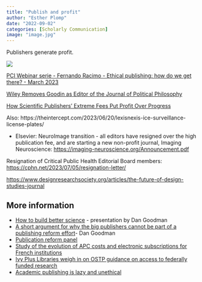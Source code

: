 ```yaml
---
title: "Publish and profit"
author: "Esther Plomp"
date: "2022-09-02"
categories: [Scholarly Communication]
image: "image.jpg"
---
```


Publishers generate profit.

[![](images/image-373771131.png){fig-alt="#Elsevier profit is up! Now a margin of more than 37%:  The similarly profitable RELX surveillance section (\"risk\") is tightly coupled, which makes it impossible to know how much of Elsevier's revenue comes from publishing their 600k articles and how much from their 'data analytics' activities. Assuming all surveillance revenue is counted in the 'risk' section, the average Elsevier article is priced at US$5846 with a profit of US$2211."}](https://mastodon.social/@brembs/109982444462601139)

[PCI Webinar serie - Fernando Racimo - Ethical publishing: how do we get there? - March 2023](https://www.youtube.com/watch?v=TzLgGSNq0Wk)

[Wiley Removes Goodin as Editor of the Journal of Political Philosophy](https://dailynous.com/2023/04/27/wiley-removes-goodin-as-editor-of-the-journal-of-political-philosophy/)

[How Scientific Publishers' Extreme Fees Put Profit Over Progress](https://www.thenation.com/article/society/neuroimage-elsevier-editorial-board-journal-profit/)

Also: https://theintercept.com/2023/06/20/lexisnexis-ice-surveillance-license-plates/

-   Elsevier: NeuroImage transition - all editors have resigned over the high publication fee, and are starting a new non-profit journal, Imaging Neuroscience: <https://imaging-neuroscience.org/Announcement.pdf>

Resignation of Critical Public Health Editorial Board members: <https://cphn.net/2023/07/05/resignation-letter/>

[https://www.designresearchsociety.org/articles/the-future-of-design-studies-journal](https://urldefense.com/v3/__https:/www.designresearchsociety.org/articles/the-future-of-design-studies-journal__;!!PAKc-5URQlI!-mMetGASEY-MWXzTY-ineMybPS4I-SpoABDOun-Tu_ZVamMIcAW54BwcknMHIGcK6dMB2ESBow2DbH0QAWA$) 

## More information

-   [How to build better science](https://youtu.be/UYtcvzjmM_8?t=5192) - presentation by Dan Goodman
-   [A short argument for why the big publishers cannot be part of a publishing reform effort](https://neuromatch.social/@neuralreckoning/109977458632197766)- Dan Goodman
-   [Publication reform panel](https://www.youtube.com/watch?v=g27NmG2UUP0)
-   [Study of the evolution of APC costs and electronic subscriptions for French institutions](https://www.ouvrirlascience.fr/retrospective-and-prospective-study-of-the-evolution-of-apc-costs-and-electronic-subscriptions-for-french-institutions-2/)
-   [Ivy Plus Libraries weigh in on OSTP guidance on access to federally funded research](https://libraries.mit.edu/news/libraries-support-3/34036/)
-   [Academic publishing is lazy and unethical](https://www.spectator.co.uk/article/academic-publishing-is-lazy-and-unethical/)
